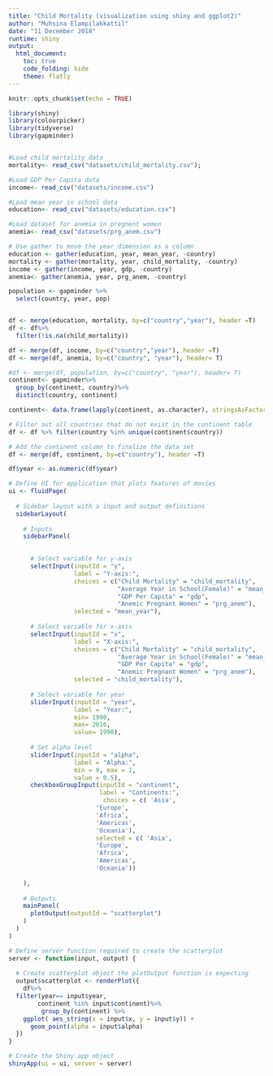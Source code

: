```yaml
---
title: "Child Mortality (visualization using shiny and ggplot2)"
author: "Muhsina Elampilakkattil"
date: "11 December 2018"
runtime: shiny
output: 
  html_document:
    toc: true
    code_folding: hide
    theme: flatly
---
```


```r
knitr::opts_chunk$set(echo = TRUE)
```

```r

library(shiny)
library(colourpicker)
library(tidyverse)
library(gapminder)


#Load child mortality data
mortality<- read_csv("datasets/child_mortality.csv");

#Load GDP Per Capita data
income<- read_csv("datasets/income.csv")

#Load mean year in school data
education<- read_csv("datasets/education.csv")

#Load dataset for anemia in pregnent women
anemia<- read_csv("datasets/prg_anem.csv")

# Use gather to move the year dimension as a column
education <- gather(education, year, mean_year, -country)
mortality <- gather(mortality, year, child_mortality, -country)
income <- gather(income, year, gdp, -country)
anemia<- gather(anemia, year, prg_anem, -country)

population <- gapminder %>%
  select(country, year, pop) 


df <- merge(education, mortality, by=c("country","year"), header =T)
df <- df%>% 
  filter(!is.na(child_mortality))

df <- merge(df, income, by=c("country","year"), header =T)
df <- merge(df, anemia, by=c("country", "year"), header= T)

#df <- merge(df, population, by=c("country", "year"), header= T)
continent<- gapminder%>%
  group_by(continent, country)%>%
  distinct(country, continent)

continent<- data.frame(lapply(continent, as.character), stringsAsFactors= FALSE)

# Filter out all countries that do not exist in the continent table
df <- df %>% filter(country %in% unique(continent$country))

# Add the continent column to finalize the data set
df <- merge(df, continent, by=c("country"), header =T)

df$year <- as.numeric(df$year)

# Define UI for application that plots features of movies
ui <- fluidPage(
  
  # Sidebar layout with a input and output definitions
  sidebarLayout(
    
    # Inputs
    sidebarPanel(

      
      # Select variable for y-axis
      selectInput(inputId = "y", 
                  label = "Y-axis:",
                  choices = c("Child Mortality" = "child_mortality", 
                              "Average Year in School(Female)" = "mean_year", 
                              "GDP Per Capita" = "gdp", 
                              "Anemic Pregnant Women" = "prg_anem"),
                  selected = "mean_year"),
      
      # Select variable for x-axis
      selectInput(inputId = "x", 
                  label = "X-axis:",
                  choices = c("Child Mortality" = "child_mortality", 
                              "Average Year in School(Female)" = "mean_year", 
                              "GDP Per Capita" = "gdp", 
                              "Anemic Pregnant Women" = "prg_anem"), 
                  selected = "child_mortality"),
      
      # Select variable for year
      sliderInput(inputId = "year", 
                  label = "Year:",
                  min= 1990,
                  max= 2016,
                  value= 1990),
      
      # Set alpha level
      sliderInput(inputId = "alpha", 
                  label = "Alpha:", 
                  min = 0, max = 1, 
                  value = 0.5),
      checkboxGroupInput(inputId = "continent", 
                         label = "Continents:",
                          choices = c( 'Asia',
                        'Europe', 
                        'Africa', 
                        'Americas',
                        'Oceania'),
                        selected = c( 'Asia',
                        'Europe', 
                        'Africa', 
                        'Americas',
                        'Oceania'))
                     
    ),
    
    # Outputs
    mainPanel(
      plotOutput(outputId = "scatterplot")
    )
  )
)

# Define server function required to create the scatterplot
server <- function(input, output) {
  
  # Create scatterplot object the plotOutput function is expecting
  output$scatterplot <- renderPlot({
    df%>%
  filter(year== input$year,
        continent %in% input$continent)%>%
         group_by(continent) %>%
    ggplot( aes_string(x = input$x, y = input$y)) +
      geom_point(alpha = input$alpha)
  })
}

# Create the Shiny app object
shinyApp(ui = ui, server = server)


```